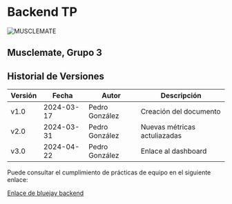 # Backend TP

![MUSCLEMATE](../logo.png)

## Musclemate, Grupo 3

## Historial de Versiones

| Versión | Fecha      | Autor          | Descripción                  |
| ------- | ---------- | -------------- | ---------------------------- |
| v1.0    | 2024-03-17 | Pedro González | Creación del documento       |
| v2.0    | 2024-03-31 | Pedro González | Nuevas métricas actuliazadas |
| v3.0    | 2024-04-22 | Pedro González | Enlace al dashboard          |

Puede consultar el cumplimiento de prácticas de equipo en el siguiente enlace:

[Enlace de bluejay backend](http://dashboard.bluejay.governify.io/dashboard/script/dashboardLoader.js?dashboardURL=https://reporter.bluejay.governify.io/api/v4/dashboards/tpa-ISPP-2024-GH-ISPP-23-24-Grupo-3_musclemate-backend/main)
